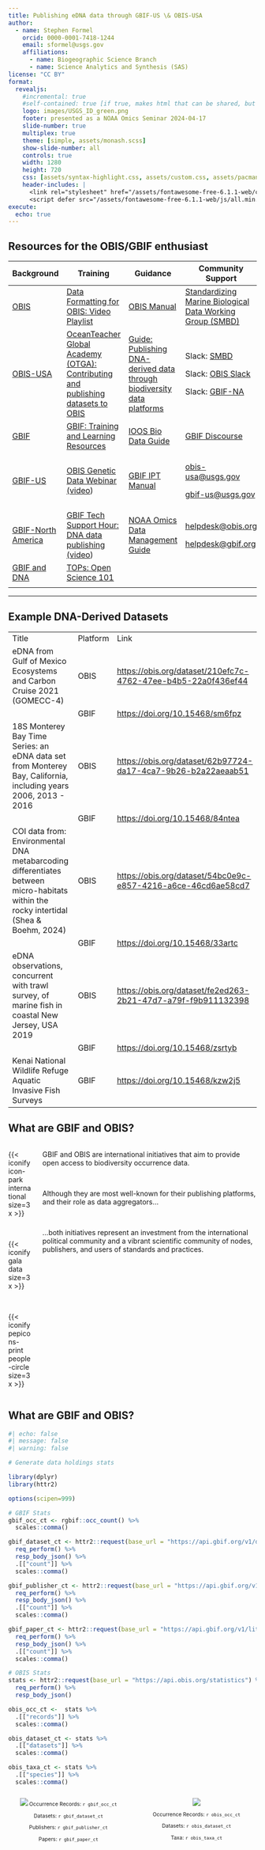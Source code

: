 ---
title: Publishing eDNA data through GBIF-US \& OBIS-USA
author: 
  - name: Stephen Formel
    orcid: 0000-0001-7418-1244
    email: sformel@usgs.gov
    affiliations: 
      - name: Biogeographic Science Branch
      - name: Science Analytics and Synthesis (SAS)
license: "CC BY"
format: 
  revealjs:
    #incremental: true
    #self-contained: true [if true, makes html that can be shared, but is lower quality]
    logo: images/USGS_ID_green.png
    footer: presented as a NOAA Omics Seminar 2024-04-17
    slide-number: true
    multiplex: true
    theme: [simple, assets/monash.scss]
    show-slide-number: all
    controls: true
    width: 1280
    height: 720
    css: [assets/syntax-highlight.css, assets/custom.css, assets/pacman.css]
    header-includes: |
      <link rel="stylesheet" href="/assets/fontawesome-free-6.1.1-web/css/font-awesome.min.css">
      <script defer src="/assets/fontawesome-free-6.1.1-web/js/all.min.js"></script>
execute:
  echo: true
---

::: callout-tip
## Resources for the OBIS/GBIF enthusiast

::: {style="font-size: 75%;"}
+----------------------------------------------------------------------------+-----------------------------------------------------------------------------------------------------------------------------------------------+---------------------------------------------------------------------------------------------------------------------------------+----------------------------------------------------------------------------------------------------------------------+
| **Background**                                                             | **Training**                                                                                                                                  | **Guidance**                                                                                                                    | **Community Support**                                                                                                |
+============================================================================+===============================================================================================================================================+=================================================================================================================================+======================================================================================================================+
| [OBIS](https://obis.org/)                                                  | [Data Formatting for OBIS: Video Playlist](https://www.youtube.com/watch?v=Upt6LPJ0Bn8&list=PLlgUwSvpCFS4TS7ZN0fhByj_3EBZ5lXbF&pp=iAQB)       | [OBIS Manual](https://manual.obis.org/)                                                                                         | [Standardizing Marine Biological Data Working Group (SMBD)](https://github.com/ioos/bio_data_guide)                  |
+----------------------------------------------------------------------------+-----------------------------------------------------------------------------------------------------------------------------------------------+---------------------------------------------------------------------------------------------------------------------------------+----------------------------------------------------------------------------------------------------------------------+
| [OBIS-USA](https://www.usgs.gov/ocean-biodiversity-information-system-usa) | [OceanTeacher Global Academy (OTGA): Contributing and publishing datasets to OBIS](https://classroom.oceanteacher.org/course/view.php?id=907) | [Guide: Publishing DNA-derived data through biodiversity data platforms](https://docs.gbif.org/publishing-dna-derived-data/en/) | Slack: [SMBD](https://join.slack.com/t/standardizing-bke7693/shared_invite/zt-2cuku2lck-CN~MSWRIrBK8m9t~U_GgIw)      |
|                                                                            |                                                                                                                                               |                                                                                                                                 |                                                                                                                      |
|                                                                            |                                                                                                                                               |                                                                                                                                 | Slack: [[OBIS Slack]{.underline}](https://join.slack.com/t/obishq/shared_invite/zt-1yiucrrrq-RZRPU7c4rm7OungiBseWVA) |
|                                                                            |                                                                                                                                               |                                                                                                                                 |                                                                                                                      |
|                                                                            |                                                                                                                                               |                                                                                                                                 | Slack: [GBIF-NA](https://join.slack.com/t/gbif-north-america/shared_invite/zt-2gd6o0nad-MtaTaafuobwRk4ZYKOwBPA)      |
+----------------------------------------------------------------------------+-----------------------------------------------------------------------------------------------------------------------------------------------+---------------------------------------------------------------------------------------------------------------------------------+----------------------------------------------------------------------------------------------------------------------+
| [GBIF](https://www.gbif.org/)                                              | [GBIF: Training and Learning Resources](https://www.gbif.org/training)                                                                        | [IOOS Bio Data Guide](https://ioos.github.io/bio_data_guide/)                                                                   | [GBIF Discourse](https://discourse.gbif.org/)                                                                        |
+----------------------------------------------------------------------------+-----------------------------------------------------------------------------------------------------------------------------------------------+---------------------------------------------------------------------------------------------------------------------------------+----------------------------------------------------------------------------------------------------------------------+
| [GBIF-US](https://www.gbif.us/)                                            | [OBIS Genetic Data Webinar (video](https://www.youtube.com/watch?v=KKh_Hd8zybs))                                                              | [GBIF IPT Manual](https://ipt.gbif.org/manual/en/ipt/latest/)                                                                   | [obis-usa\@usgs.gov](mailto:Obis-usa@usgs.gov)                                                                       |
|                                                                            |                                                                                                                                               |                                                                                                                                 |                                                                                                                      |
|                                                                            |                                                                                                                                               |                                                                                                                                 | [gbif-us\@usgs.gov](mailto:gbif-us@usgs.gov)                                                                         |
+----------------------------------------------------------------------------+-----------------------------------------------------------------------------------------------------------------------------------------------+---------------------------------------------------------------------------------------------------------------------------------+----------------------------------------------------------------------------------------------------------------------+
| [GBIF-North America](https://www.gbif-north-america.org/)                  | [GBIF Tech Support Hour: DNA data publishing (video](https://vimeo.com/912170754))                                                            | [NOAA Omics Data Management Guide](https://noaa-omics-dmg.readthedocs.io/en/latest/index.html)                                  | [helpdesk\@obis.org](mailto:helpdesk@obis.org)                                                                       |
|                                                                            |                                                                                                                                               |                                                                                                                                 |                                                                                                                      |
|                                                                            |                                                                                                                                               |                                                                                                                                 | [helpdesk\@gbif.org](mailto:helpdesk@gbif.org)                                                                       |
+----------------------------------------------------------------------------+-----------------------------------------------------------------------------------------------------------------------------------------------+---------------------------------------------------------------------------------------------------------------------------------+----------------------------------------------------------------------------------------------------------------------+
| [GBIF and DNA](https://www.gbif.org/dna)                                   | [TOPs: Open Science 101](https://nasa.github.io/Transform-to-Open-Science/take-os101/)                                                        |                                                                                                                                 |                                                                                                                      |
+----------------------------------------------------------------------------+-----------------------------------------------------------------------------------------------------------------------------------------------+---------------------------------------------------------------------------------------------------------------------------------+----------------------------------------------------------------------------------------------------------------------+
|                                                                            |                                                                                                                                               |                                                                                                                                 |                                                                                                                      |
+----------------------------------------------------------------------------+-----------------------------------------------------------------------------------------------------------------------------------------------+---------------------------------------------------------------------------------------------------------------------------------+----------------------------------------------------------------------------------------------------------------------+
:::
:::

------------------------------------------------------------------------

::: callout-tip
## Example DNA-Derived Datasets

::: {style="font-size: 75%;"}
+---------------------------------------------------------------------------------------------------------------------------------------+------------+-----------------------------------------------------------------+
| Title                                                                                                                                 | Platform   | Link                                                            |
+---------------------------------------------------------------------------------------------------------------------------------------+------------+-----------------------------------------------------------------+
| eDNA from Gulf of Mexico Ecosystems and Carbon Cruise 2021 (GOMECC-4)                                                                 | OBIS       | <https://obis.org/dataset/210efc7c-4762-47ee-b4b5-22a0f436ef44> |
+---------------------------------------------------------------------------------------------------------------------------------------+------------+-----------------------------------------------------------------+
|                                                                                                                                       | GBIF       | <https://doi.org/10.15468/sm6fpz>                               |
+---------------------------------------------------------------------------------------------------------------------------------------+------------+-----------------------------------------------------------------+
| 18S Monterey Bay Time Series: an eDNA data set from Monterey Bay, California, including years 2006, 2013 - 2016                       | OBIS       | <https://obis.org/dataset/62b97724-da17-4ca7-9b26-b2a22aeaab51> |
+---------------------------------------------------------------------------------------------------------------------------------------+------------+-----------------------------------------------------------------+
|                                                                                                                                       | GBIF       | <https://doi.org/10.15468/84ntea>                               |
+---------------------------------------------------------------------------------------------------------------------------------------+------------+-----------------------------------------------------------------+
| COI data from: Environmental DNA metabarcoding differentiates between micro-habitats within the rocky intertidal (Shea & Boehm, 2024) | OBIS       | <https://obis.org/dataset/54bc0e9c-e857-4216-a6ce-46cd6ae58cd7> |
+---------------------------------------------------------------------------------------------------------------------------------------+------------+-----------------------------------------------------------------+
|                                                                                                                                       | GBIF       | <https://doi.org/10.15468/33artc>                               |
+---------------------------------------------------------------------------------------------------------------------------------------+------------+-----------------------------------------------------------------+
| eDNA observations, concurrent with trawl survey, of marine fish in coastal New Jersey, USA 2019                                       | OBIS       | <https://obis.org/dataset/fe2ed263-2b21-47d7-a79f-f9b911132398> |
+---------------------------------------------------------------------------------------------------------------------------------------+------------+-----------------------------------------------------------------+
|                                                                                                                                       | GBIF       | <https://doi.org/10.15468/zsrtyb>                               |
+---------------------------------------------------------------------------------------------------------------------------------------+------------+-----------------------------------------------------------------+
| Kenai National Wildlife Refuge Aquatic Invasive Fish Surveys                                                                          | GBIF       | <https://doi.org/10.15468/kzw2j5>                               |
+---------------------------------------------------------------------------------------------------------------------------------------+------------+-----------------------------------------------------------------+
:::
:::

## What are GBIF and OBIS?

:::: {.columns .v-center-container}

::: {.column width="10%"}

{{< iconify icon-park international size=3x >}}

<br>

{{< iconify gala data size=3x >}}

<br>

{{< iconify pepicons-print people-circle size=3x >}}



:::

::: {.column width="90%"}

GBIF and OBIS are international initiatives that aim to provide open access to biodiversity occurrence data.

<br>

Although they are most well-known for their publishing platforms, and their role as data aggregators...

<br>

...both initiatives represent an investment from the international political community and a vibrant scientific community  of nodes, publishers, and users of standards and practices.

:::

:::

## What are GBIF and OBIS?

```{r}
#| echo: false
#| message: false
#| warning: false

# Generate data holdings stats

library(dplyr)
library(httr2)

options(scipen=999)

# GBIF Stats
gbif_occ_ct <- rgbif::occ_count() %>% 
  scales::comma()

gbif_dataset_ct <- httr2::request(base_url = "https://api.gbif.org/v1/dataset/search?limit=0") %>% 
  req_perform() %>% 
  resp_body_json() %>% 
  .[["count"]] %>% 
  scales::comma()

gbif_publisher_ct <- httr2::request(base_url = "https://api.gbif.org/v1/organization?limit=0&isEndorsed=true") %>% 
  req_perform() %>% 
  resp_body_json() %>% 
  .[["count"]] %>% 
  scales::comma()

gbif_paper_ct <- httr2::request(base_url = "https://api.gbif.org/v1/literature/search?contentType=literature&literatureType=journal&relevance=GBIF_USED&peerReview=true&limit=0") %>% 
  req_perform() %>% 
  resp_body_json() %>% 
  .[["count"]] %>% 
  scales::comma()

# OBIS Stats
stats <- httr2::request(base_url = "https://api.obis.org/statistics") %>% 
  req_perform() %>% 
  resp_body_json()

obis_occ_ct <-  stats %>% 
  .[["records"]] %>% 
  scales::comma()

obis_dataset_ct <- stats %>% 
  .[["datasets"]] %>% 
  scales::comma()

obis_taxa_ct <- stats %>% 
  .[["species"]] %>% 
  scales::comma()

```

::: {style="font-size: 75%; text-align: center"}
:::: {.columns .v-center-container}

::: {.column width="50%"}
![](images/GBIF-Full-logo/PNG/gbif-full-logo-green - whitespace_cropped.png){fig-alt="GBIF Logo" fig-align="center"}
Occurrence Records: `r gbif_occ_ct`

Datasets: `r gbif_dataset_ct`

Publishers: `r gbif_publisher_ct`

Papers: `r gbif_paper_ct`

:::

::: {.column width="50%"}


![](images/logoOBIS_namechange_horizontal.png){fig-alt="OBIS Logo" fig-align="center"}

Occurrence Records: `r obis_occ_ct`

Datasets: `r obis_dataset_ct`

Taxa: `r obis_taxa_ct`

:::

:::

:::
